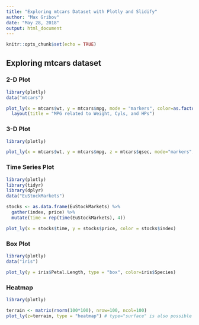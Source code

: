 ```yaml
---
title: "Exploring mtcars Dataset with Plotly and Slidify"
author: "Max Gribov"
date: "May 28, 2018"
output: html_document
---
```


```r
knitr::opts_chunk$set(echo = TRUE)
```

## Exploring mtcars dataset

### 2-D Plot

```r
library(plotly)
data("mtcars")

plot_ly(x = mtcars$wt, y = mtcars$mpg, mode = "markers", color=as.factor(mtcars$cyl), size=mtcars$hp) %>%
  layout(title = "MPG related to Weight, Cyls, and HPs")
```

### 3-D Plot

```r
library(plotly)

plot_ly(x = mtcars$wt, y = mtcars$mpg, z = mtcars$qsec, mode="markers", type = "scatter3d", color=as.factor(mtcars$cyl), size=mtcars$hp)
```

### Time Series Plot

```r
library(plotly)
library(tidyr)
library(dplyr)
data("EuStockMarkets")

stocks <- as.data.frame(EuStockMarkets) %>%
  gather(index, price) %>%
  mutate(time = rep(time(EuStockMarkets), 4))

plot_ly(x = stocks$time, y = stocks$price, color = stocks$index)
```

### Box Plot

```r
library(plotly)
data("iris")

plot_ly(y = iris$Petal.Length, type = "box", color=iris$Species)
```

### Heatmap

```r
library(plotly)

terrain <- matrix(rnorm(100*100), nrow=100, ncol=100)
plot_ly(z=terrain, type = "heatmap") # type="surface" is also possible
```
